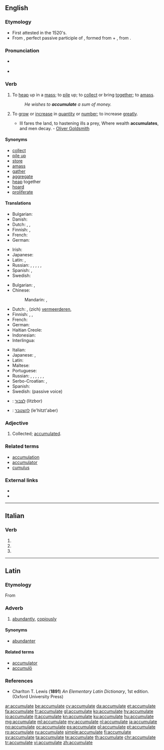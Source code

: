 ==English==

===Etymology===
* First attested in the 1520's.
* From {{etyl|la|en}} {{m|la|accumulātus}}, perfect passive participle of {{m|la|accumulō||amass, pile up}}, formed from {{term|ad||to, towards, at|lang=la}} + {{m|la|cumulō||heap}}, from {{term|cumulus||a heap|lang=la}}.

===Pronunciation===
* {{a|UK}} {{IPA|/əˈkjuːmjʊˌleɪt/|lang=en}}
* {{a|US}} {{IPA|/ə.ˈkjum.jə.ˌleɪt/|lang=en}}

===Verb===
{{en-verb|accumulat}}

# {{context|transitive|lang=en}} To [[heap]] up in a [[mass]]; to [[pile]] up; to [[collect]] or bring [[together]]; to [[amass]].
#: ''He wishes to '''accumulate''' a sum of money.''
# {{context|intransitive|lang=en}} To [[grow]] or [[increase]] in [[quantity]] or [[number]]; to increase [[greatly]].
#* Ill fares the land, to hastening ills a prey, Where wealth '''accumulates''', and men decay. - [[w:Oliver Goldsmith|Oliver Goldsmith]]

====Synonyms====
* [[collect]]
* [[pile up]]
* [[store]]
* [[amass]]
* [[gather]]
* [[aggregate]]
* [[heap]] together
* [[hoard]]
* [[proliferate]]

====Translations====
{{trans-top|to pile up}}
* Bulgarian: {{t+|bg|натрупвам}}
* Danish: {{t+|da|akkumulere}}
* Dutch: {{t|nl|opstapelen}}, {{t+|nl|vermeerderen}}, {{t+|nl|accumuleren}}
* Finnish: {{t+|fi|kasata}}, {{t+|fi|kerätä}}
* French: {{t+|fr|accumuler}}
* German: {{t|de|aufstauen}}
{{trans-mid}}
* Irish: {{t|ga|tiomsaigh}}
* Japanese: {{t+|ja|積む|tr=tsumu}}
* Latin: {{t|la|accumulō}}, {{t|la|cumulō}}
* Russian: {{t+|ru|нака́пливать|impf|sc=Cyrl}}, {{t+|ru|копи́ть|impf|sc=Cyrl}}, {{t+|ru|накопи́ть|pf|sc=Cyrl}}, {{t+|ru|аккумули́ровать|impf|pf|sc=Cyrl}}, {{t+|ru|собира́ть|impf|sc=Cyrl}}, {{t+|ru|собра́ть|pf|sc=Cyrl}}
* Spanish: {{t+|es|acumular}}, {{t+|es|amontonar}}
* Swedish: {{t+|sv|ackumelera}}
{{trans-bottom}}

{{trans-top|to grow in number}}
* Bulgarian: {{t|bg|събирам се}}, {{t|bg|увеличавам се}}
* Chinese:
*: Mandarin: {{t+|cmn|積累|sc=Hani}}, {{t+|cmn|积累|tr=jīlěi|sc=Hani}}
* Dutch: {{t|nl|zich opstapelen}}, (zich) [[vermeerderen]], {{t+|nl|accumuleren}}
* Finnish: {{t|fi|kasaantua}}, {{t|fi|kerääntyä}}, {{t+|fi|akkumuloitua}}
* French: {{t+|fr|accumuler}}
* German: {{t|de|sich vermehren}}
* Haitian Creole: {{t|ht|akimile}}
* Indonesian: {{t+|id|akumulasi}}
* Interlingua: {{t|ia|accumular se}}
{{trans-mid}}
* Italian: {{t|it|accumularsi}}
* Japanese: {{t|ja|蓄積|alt=蓄積する|tr=ちくせきする chikuseki suru}}, {{t|ja|溜まる|tr=たまる, tamaru}}
* Latin: {{t|la|accumulō}}
* Maltese: {{t|mt|akkumula}}
* Portuguese: {{t+|pt|acumular}}
* Russian: {{t+|ru|нака́пливаться|impf|sc=Cyrl}}, {{t+|ru|копи́ться|impf|sc=Cyrl}}, {{t+|ru|накопи́ться|pf|sc=Cyrl}}, {{t+|ru|собира́ться|impf|sc=Cyrl}}, {{t+|ru|собра́ться|pf|sc=Cyrl}}, {{t+|ru|увели́чиваться|impf|sc=Cyrl}}, {{t+|ru|увели́читься|pf|sc=Cyrl}}
* Serbo-Croatian: {{t+|sh|akumulirati}}, {{t+|sh|nakupljati}}
* Spanish: {{t|es|acumularse}}
* Swedish: {{t+|sv|ackumulera}} (passive voice)
{{trans-bottom}}

{{checktrans-top}}
* {{ttbc|he}}: [[לצבור]] (litzbor)
* {{ttbc|he}}: [[להצטבר]] (le'hitzt'aber)
{{trans-bottom}}

===Adjective===
{{en-adj|-}}

# {{context|poetic|rare|lang=en}} Collected; [[accumulated]].

===Related terms===
* [[accumulation]]
* [[accumulator]]
* [[cumulus]]

===External links===
* {{R:Webster 1913}}
* {{R:Century 1911}}

----

==Italian==

===Verb===
{{head|it|verb form|cat2=past participle forms}}

# {{conjugation of|accumulare||2|p|pres|ind|lang=it}}
# {{conjugation of|accumulare||2|p|imp|lang=it}}
# {{feminine plural of|accumulato|lang=it}}

----

==Latin==

===Etymology===
From {{m|la|accumulō||amass, pile up}}

===Adverb===
{{la-adv|accumulat|accumulāt|e}}

# [[abundantly]], [[copiously]]

====Synonyms====
* [[abundanter]]

====Related terms====
* [[accumulator#Latin|accumulator]]
* [[accumulo#Latin|accumulō]]

===References===
* Charlton T. Lewis ('''1891''') ''An Elementary Latin Dictionary'', 1st edition. (Oxford University Press)

[[ar:accumulate]]
[[be:accumulate]]
[[cy:accumulate]]
[[da:accumulate]]
[[et:accumulate]]
[[fa:accumulate]]
[[fr:accumulate]]
[[gl:accumulate]]
[[ko:accumulate]]
[[hy:accumulate]]
[[io:accumulate]]
[[it:accumulate]]
[[kn:accumulate]]
[[ku:accumulate]]
[[hu:accumulate]]
[[mg:accumulate]]
[[ml:accumulate]]
[[my:accumulate]]
[[nl:accumulate]]
[[ja:accumulate]]
[[no:accumulate]]
[[oc:accumulate]]
[[ps:accumulate]]
[[pl:accumulate]]
[[pt:accumulate]]
[[ro:accumulate]]
[[ru:accumulate]]
[[simple:accumulate]]
[[fi:accumulate]]
[[sv:accumulate]]
[[ta:accumulate]]
[[te:accumulate]]
[[th:accumulate]]
[[chr:accumulate]]
[[tr:accumulate]]
[[vi:accumulate]]
[[zh:accumulate]]